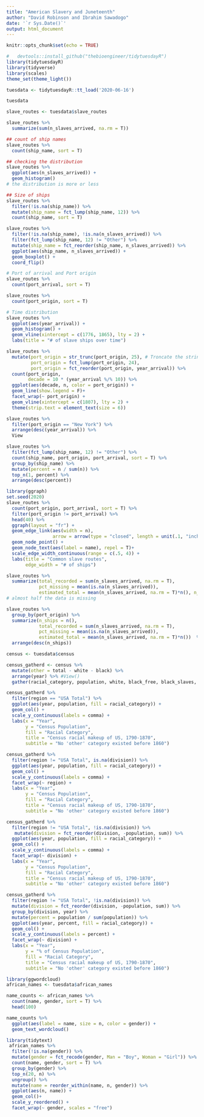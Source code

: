 ```yaml
---
title: "American Slavery and Juneteenth"
author: "David Robinson and Ibrahim Sawadogo"
date: '`r Sys.Date()`'
output: html_document
---
```


```r
knitr::opts_chunk$set(echo = TRUE)
```

```r
#   devtools::install_github("thebioengineer/tidytuesdayR")
library(tidytuesdayR)
library(tidyverse)
library(scales)
theme_set(theme_light())

tuesdata <- tidytuesdayR::tt_load('2020-06-16')
```

```r
tuesdata
```
```r
slave_routes <- tuesdata$slave_routes

slave_routes %>%
  summarize(sum(n_slaves_arrived, na.rm = T))

## count of ship names
slave_routes %>%
  count(ship_name, sort = T)

## checking the distribution
slave_routes %>%
  ggplot(aes(n_slaves_arrived)) +
  geom_histogram()
# the distribution is more or less
```
```r
## Size of ships
slave_routes %>%
  filter(!is.na(ship_name)) %>%
  mutate(ship_name = fct_lump(ship_name, 12)) %>%
  count(ship_name, sort = T)
```
```r
slave_routes %>%
  filter(!is.na(ship_name), !is.na(n_slaves_arrived)) %>%
  filter(fct_lump(ship_name, 12) != "Other") %>%
  mutate(ship_name = fct_reorder(ship_name, n_slaves_arrived)) %>%
  ggplot(aes(ship_name, n_slaves_arrived)) +
  geom_boxplot() + 
  coord_flip()
```
```r
# Port of arrival and Port origin
slave_routes %>%
  count(port_arrival, sort = T)

slave_routes %>%
  count(port_origin, sort = T)

# Time distribution
slave_routes %>%
  ggplot(aes(year_arrival)) +
  geom_histogram() + 
  geom_vline(xintercept = c(1776, 1865), lty = 2) + 
  labs(title = "# of slave ships over time")

slave_routes %>%
  mutate(port_origin = str_trunc(port_origin, 25), # Troncate the string 
         port_origin = fct_lump(port_origin, 24),
         port_origin = fct_reorder(port_origin, year_arrival)) %>%
  count(port_origin,
        decade = 10 * (year_arrival %/% 10)) %>%
  ggplot(aes(decade, n, color = port_origin)) +
  geom_line(show.legend = F)+
  facet_wrap(~ port_origin) +
  geom_vline(xintercept = c(1807), lty = 2) + 
  theme(strip.text = element_text(size = 6))

slave_routes %>%
  filter(port_origin == "New York") %>%
  arrange(desc(year_arrival)) %>%
  View
```
```r
slave_routes %>%
  filter(fct_lump(ship_name, 12) != "Other") %>%
  count(ship_name, port_origin, port_arrival, sort = T) %>%
  group_by(ship_name) %>%
  mutate(percent = n / sum(n)) %>%
  top_n(1, percent) %>%
  arrange(desc(percent))
```

```r
library(ggraph)
set.seed(2020)
slave_routes %>%
  count(port_origin, port_arrival, sort = T) %>%
  filter(port_origin != port_arrival) %>%
  head(40) %>%
  ggraph(layout = "fr") +
  geom_edge_link(aes(width = n),
                 arrow = arrow(type = "closed", length = unit(.1, "inch"))) +
  geom_node_point() +
  geom_node_text(aes(label = name), repel = T)+
  scale_edge_width_continuous(range = c(.5, 4)) + 
  labs(title = "Common slave routes",
       edge_width = "# of ships")
```
```r
slave_routes %>%
  summarize(total_recorded = sum(n_slaves_arrived, na.rm = T),
            pct_missing = mean(is.na(n_slaves_arrived)),
            estimated_total = mean(n_slaves_arrived, na.rm = T)*n(), n_ships = n())
# almost half the data is missing
```
```r
slave_routes %>%
  group_by(port_origin) %>%
  summarize(n_ships = n(),
            total_recorded = sum(n_slaves_arrived, na.rm = T),
            pct_missing = mean(is.na(n_slaves_arrived)),
            estimated_total = mean(n_slaves_arrived, na.rm = T)*n())  %>%
  arrange(desc(n_ships))
```
```r
census <- tuesdata$census

census_gatherd <- census %>%
  mutate(other = total - white - black) %>%
  arrange(year) %>% #View()
  gather(racial_category, population, white, black_free, black_slaves, other)

census_gatherd %>%
  filter(region == "USA Total") %>%
  ggplot(aes(year, population, fill = racial_category)) + 
  geom_col() + 
  scale_y_continuous(labels = comma) +
  labs(x = "Year",
       y = "Census Population",
       fill = "Racial Category",
       title = "Census racial makeup of US, 1790-1870",
       subtitle = "No 'other' category existed before 1860")
```

```r
census_gatherd %>%
  filter(region != "USA Total", is.na(division)) %>%
  ggplot(aes(year, population, fill = racial_category)) + 
  geom_col() + 
  scale_y_continuous(labels = comma) +
  facet_wrap(~ region) +
  labs(x = "Year",
       y = "Census Population",
       fill = "Racial Category",
       title = "Census racial makeup of US, 1790-1870",
       subtitle = "No 'other' category existed before 1860")
```
```r
census_gatherd %>%
  filter(region != "USA Total", !is.na(division)) %>%
   mutate(division = fct_reorder(division, -population, sum)) %>%
  ggplot(aes(year, population, fill = racial_category)) + 
  geom_col() + 
  scale_y_continuous(labels = comma) +
  facet_wrap(~ division) +
  labs(x = "Year",
       y = "Census Population",
       fill = "Racial Category",
       title = "Census racial makeup of US, 1790-1870",
       subtitle = "No 'other' category existed before 1860")

```
```r
census_gatherd %>%
  filter(region != "USA Total", !is.na(division)) %>%
  mutate(division = fct_reorder(division, -population, sum)) %>%
  group_by(division, year) %>%
  mutate(percent = population / sum(population)) %>%
  ggplot(aes(year, percent, fill = racial_category)) + 
  geom_col() + 
  scale_y_continuous(labels = percent) +
  facet_wrap(~ division) +
  labs(x = "Year",
       y = "% of Census Population",
       fill = "Racial Category",
       title = "Census racial makeup of US, 1790-1870",
       subtitle = "No 'other' category existed before 1860")

```

```r
library(ggwordcloud)
african_names <- tuesdata$african_names

name_counts <- african_names %>%
  count(name, gender, sort = T) %>%
  head(100)

name_counts %>%
  ggplot(aes(label = name, size = n, color = gender)) +
  geom_text_wordcloud()
```
```r
library(tidytext)
 african_names %>%
  filter(!is.na(gender)) %>%
  mutate(gender = fct_recode(gender, Man = "Boy", Woman = "Girl")) %>%
  count(name, gender, sort = T) %>%
  group_by(gender) %>%
  top_n(20, n) %>%
  ungroup() %>%
  mutate(name = reorder_within(name, n, gender)) %>%
  ggplot(aes(n, name)) +
  geom_col()+
  scale_y_reordered() +
  facet_wrap(~ gender, scales = "free")
```

